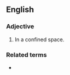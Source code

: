 {{also|close quarter}}
==English==

===Adjective===
{{en-adj|-|head=[[close]]-[[quarter]]}}

# In a confined space.

===Related terms===
* {{l|en|close quarter}}